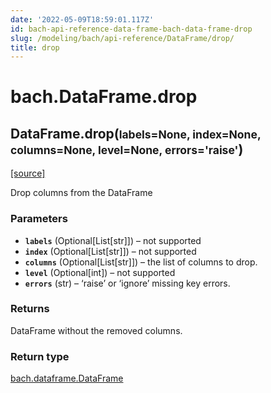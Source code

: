 ```yaml
---
date: '2022-05-09T18:59:01.117Z'
id: bach-api-reference-data-frame-bach-data-frame-drop
slug: /modeling/bach/api-reference/DataFrame/drop/
title: drop
---
```


# bach.DataFrame.drop

<div className="method">

<h2 className="signature-method"><span className="additional-name">DataFrame.</span><span className="name">drop(</span><small className="parameter-list"><span className="parameter" id="labels">labels=None</span>, <span className="parameter" id="index">index=None</span>, <span className="parameter" id="columns">columns=None</span>, <span className="parameter" id="level">level=None</span>, <span className="parameter" id="errors">errors='raise'</span></small>)</h2>


&#8203;<span className="view-source">[[source]](https://github.com/objectiv/objectiv-analytics/blob/main/bach/bach/dataframe.py)</span>

<div className="content">

Drop columns from the DataFrame


### Parameters

* **`labels`** (Optional[List[str]]) – not supported
* **`index`** (Optional[List[str]]) – not supported
* **`columns`** (Optional[List[str]]) – the list of columns to drop.
* **`level`** (Optional[int]) – not supported
* **`errors`** (str) – ‘raise’ or ‘ignore’ missing key errors.



### Returns

DataFrame without the removed columns.



### Return type

[bach.dataframe.DataFrame](/modeling/bach/api-reference/DataFrame/index.mdx)



</div>


</div>
